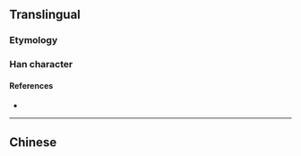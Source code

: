 {{character info/new}}
{{also|嘵}}
==Translingual==

===Etymology===
{{Han simp|嘵|f=堯|t=尧}}

===Han character===
{{Han char|rn=30|rad=口|as=06|sn=9|four=|canj=RJPU|ids=⿰口尧}}

====References====
* {{Han ref|kx=0189.271|hdz=10614.020|uh=54D3|ud=21715}}

----

==Chinese==
{{zh-see|嘵}}